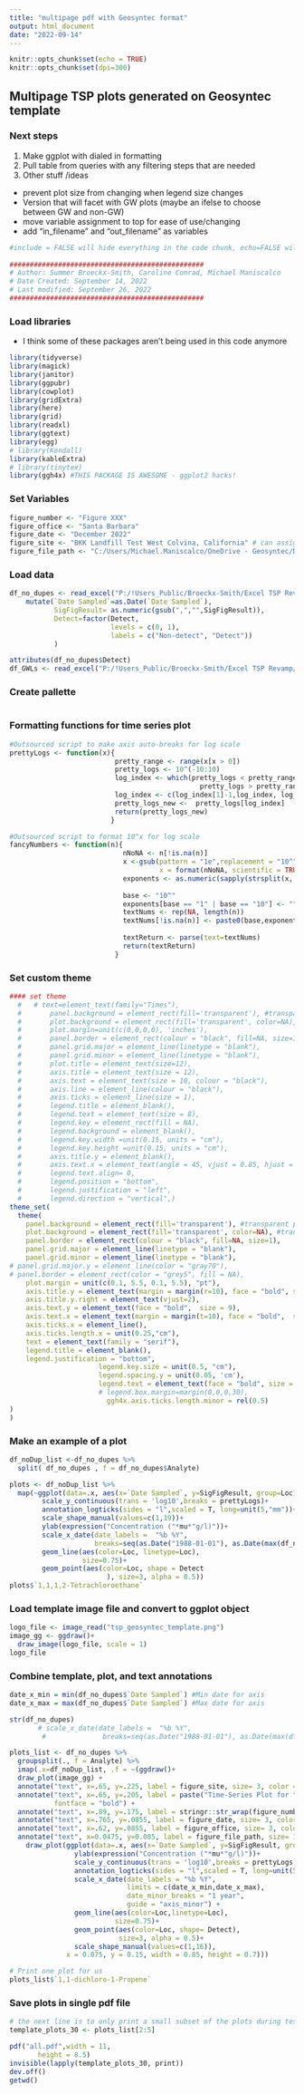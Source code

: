 ```yaml
---
title: "multipage pdf with Geosyntec format"
output: html_document
date: "2022-09-14"
---
```


```r
knitr::opts_chunk$set(echo = TRUE)
knitr::opts_chunk$set(dpi=300)

```

## Multipage TSP plots generated on Geosyntec template

### Next steps
1) Make ggplot with dialed in formatting
2) Pull table from queries with any filtering steps that are needed
3) Other stuff /ideas
  * prevent plot size from changing when legend size changes
  * Version that will facet with GW plots (maybe an ifelse to choose between GW and non-GW)
  * move variable assignment to top for ease of use/changing
  * add "in_filename" and "out_filename" as variables
 

```r
#include = FALSE will hide everything in the code chunk, echo=FALSE will hide code but show plots, etc.
 
################################################
# Author: Summer Broeckx-Smith, Caroline Conrad, Michael Maniscalco
# Date Created: September 14, 2022
# Last modified: September 26, 2022
################################################
```


### Load libraries
* I think some of these packages aren't being used in this code anymore

```r
library(tidyverse)
library(magick)
library(janitor)
library(ggpubr)
library(cowplot)
library(gridExtra)
library(here)
library(grid)
library(readxl)
library(ggtext)
library(egg)
# library(Kendall)
library(kableExtra)
# library(tinytex)
library(ggh4x) #THIS PACKAGE IS AWESOME - ggplot2 hacks!
```


### Set Variables

```r
figure_number <- "Figure XXX"
figure_office <- "Santa Barbara"
figure_date <- "December 2022"
figure_site <- "BKK Landfill Test West Colvina, California" # can assign a line break with unicode rather than str_wrap
figure_file_path <- "C:/Users/Michael.Maniscalco/OneDrive - Geosyntec/Documents"

```

### Load data

```r
df_no_dupes <- read_excel("P:/!Users_Public/Broeckx-Smith/Excel TSP Revamp/Dummy Input Data/qryHLE_Basic_Data_Query_No_Dups_06a_Final_with_Min_RL_NDs_CoSB_DummyInputs.xlsx") %>%
    mutate(`Date Sampled`=as.Date(`Date Sampled`),
           SigFigResult= as.numeric(gsub(",","",SigFigResult)),
           Detect=factor(Detect,
                         levels = c(0, 1),
                         labels = c("Non-detect", "Detect"))
           ) 

attributes(df_no_dupes$Detect)
df_GWLs <- read_excel("P:/!Users_Public/Broeckx-Smith/Excel TSP Revamp/Dummy Input Data/tblJDW_Groundwater_GW_Levels_CoSB_DummyInputs.xlsx")
```

### Create pallette

```r
```

### Formatting functions for time series plot

```r
#Outsourced script to make axis auto-breaks for log scale
prettyLogs <- function(x){
                          pretty_range <- range(x[x > 0])
                          pretty_logs <- 10^(-10:10)
                          log_index <- which(pretty_logs < pretty_range[2] &
                                               pretty_logs > pretty_range[1])
                          log_index <- c(log_index[1]-1,log_index, log_index[length(log_index)]+1)
                          pretty_logs_new <-  pretty_logs[log_index]
                          return(pretty_logs_new)
                         }

#Outsourced script to format 10^x for log scale
fancyNumbers <- function(n){
                            nNoNA <- n[!is.na(n)]
                            x <-gsub(pattern = "1e",replacement = "10^",
                                     x = format(nNoNA, scientific = TRUE))
                            exponents <- as.numeric(sapply(strsplit(x, "\\^"), function(j) j[2]))
                            
                            base <- "10^"
                            exponents[base == "1" | base == "10"] <- ""
                            textNums <- rep(NA, length(n))
                            textNums[!is.na(n)] <- paste0(base,exponents)
                            
                            textReturn <- parse(text=textNums)
                            return(textReturn)
                          }
```

### Set custom theme

```r
#### set theme
  #   # text=element_text(family="Times"), 
  #       panel.background = element_rect(fill='transparent'), #transparent panel bg
  #       plot.background = element_rect(fill='transparent', color=NA), #transparent plot bg
  #       plot.margin=unit(c(0,0,0,0), 'inches'),
  #       panel.border = element_rect(colour = "black", fill=NA, size=1),
  #       panel.grid.major = element_line(linetype = "blank"), 
  #       panel.grid.minor = element_line(linetype = "blank"), 
  #       plot.title = element_text(size=12),
  #       axis.title = element_text(size = 12), 
  #       axis.text = element_text(size = 10, colour = "black"), 
  #       axis.line = element_line(colour = "black"), 
  #       axis.ticks = element_line(size = 1), 
  #       legend.title = element_blank(),
  #       legend.text = element_text(size = 8),
  #       legend.key = element_rect(fill = NA), 
  #       legend.background = element_blank(),
  #       legend.key.width =unit(0.15, units = "cm"),
  #       legend.key.height =unit(0.15, units = "cm"),
  #       axis.title.y = element_blank(),
  #       axis.text.x = element_text(angle = 45, vjust = 0.85, hjust = 0.95),
  #       legend.text.align= 0,
  #       legend.position = "bottom", 
  #       legend.justification = "left",
  #       legend.direction = "vertical",)
theme_set(
  theme(
    panel.background = element_rect(fill='transparent'), #transparent panel bg
    plot.background = element_rect(fill='transparent', color=NA), #transparent plot bg
    panel.border = element_rect(colour = "black", fill=NA, size=1),
    panel.grid.major = element_line(linetype = "blank"), 
    panel.grid.minor = element_line(linetype = "blank"), 
# panel.grid.major.y = element_line(color = "gray70"),
# panel.border = element_rect(color = "grey5", fill = NA),
    plot.margin = unit(c(0.1, 5.5, 0.1, 5.5), "pt"),
    axis.title.y = element_text(margin = margin(r=10), face = "bold", size = 12, angle = 90),
    axis.title.y.right = element_text(vjust=2),
    axis.text.y = element_text(face = "bold",  size = 9),
    axis.text.x = element_text(margin = margin(t=10), face = "bold",  size = 10),
    axis.ticks.x = element_line(),
    axis.ticks.length.x = unit(0.25,"cm"),
    text = element_text(family = "serif"),
    legend.title = element_blank(),
    legend.justification = "bottom",
                      legend.key.size = unit(0.5, "cm"),
                      legend.spacing.y = unit(0.05, 'cm'),
                      legend.text = element_text(face = "bold", size = 8),
                      # legend.box.margin=margin(0,0,0,30),
                        ggh4x.axis.ticks.length.minor = rel(0.5)
)
)

```

### Make an example of a plot

```r
df_noDup_list <-df_no_dupes %>%
  split( df_no_dupes , f = df_no_dupes$Analyte)

plots <- df_noDup_list %>%
  map(~ggplot(data=.x, aes(x=`Date Sampled`, y=SigFigResult, group=Loc)) +
        scale_y_continuous(trans = 'log10',breaks = prettyLogs)+
        annotation_logticks(sides = "l",scaled = T, long=unit(5,"mm"))+
        scale_shape_manual(values=c(1,19))+
        ylab(expression("Concentration ("*mu*"g/l)"))+
        scale_x_date(date_labels =  "%b %Y",
                     breaks=seq(as.Date("1988-01-01"), as.Date(max(df_no_dupes$`Date Sampled`)), by="12 months")) +
        geom_line(aes(color=Loc, linetype=Loc),
                  size=0.75)+
        geom_point(aes(color=Loc, shape = Detect
                        ), size=3, alpha = 0.5))
plots$`1,1,1,2-Tetrachloroethane`
```

### Load template image file and convert to ggplot object

```r
logo_file <- image_read("tsp_geosyntec_template.png")
image_gg <- ggdraw()+
  draw_image(logo_file, scale = 1)
logo_file
```

### Combine template, plot, and text annotations

```r
date_x_min = min(df_no_dupes$`Date Sampled`) #Min date for axis
date_x_max = max(df_no_dupes$`Date Sampled`) #Max date for axis

str(df_no_dupes)
       # scale_x_date(date_labels =  "%b %Y",
        #              breaks=seq(as.Date("1988-01-01"), as.Date(max(df_no_dupes$`Date Sampled`)), by="12 months")) +

plots_list <- df_no_dupes %>%
  groupsplit(., f = Analyte) %>%
  imap(.x=df_noDup_list, .f = ~(ggdraw()+
  draw_plot(image_gg) +
  annotate("text", x=.65, y=.225, label = figure_site, size= 3, color ="black", hjust = 0) +
  annotate("text", x=.65, y=.205, label = paste("Time-Series Plot for ", unique(.x$Analyte)),  size= 3, color ="black", hjust = 0,
           fontface = "bold") +
  annotate("text", x=.89, y=.175, label = stringr::str_wrap(figure_number, 6), size= 4, color ="black", hjust = 0,  vjust = 1)+
  annotate("text", x=.765, y=.0855, label = figure_date, size= 3, color ="black", hjust = 0) +
  annotate("text", x=.62, y=.0855, label = figure_office, size= 3, color ="black", hjust = 0) +
  annotate("text", x=0.0475, y=0.085, label = figure_file_path, size= 1.5, color ="black",angle=90, hjust = 0) +
    draw_plot(ggplot(data=.x, aes(x=`Date Sampled`, y=SigFigResult, group=Loc)) +
                ylab(expression("Concentration ("*mu*"g/l)"))+
                scale_y_continuous(trans = 'log10',breaks = prettyLogs)+
                annotation_logticks(sides = "l",scaled = T, long=unit(5,"mm"),)+
                scale_x_date(date_labels = "%b %Y",
                             limits = c(date_x_min,date_x_max),
                             date_minor_breaks = "1 year",
                             guide = "axis_minor") +
                geom_line(aes(color=Loc,linetype=Loc),
                          size=0.75)+
                geom_point(aes(color=Loc, shape= Detect),
                           size=3, alpha = 0.5)+
                scale_shape_manual(values=c(1,16)),
              x = 0.075, y = 0.15, width = 0.85, height = 0.7)))

# Print one plot for us
plots_list$`1,1-dichloro-1-Propene`


```

### Save plots in single pdf file

```r
# the next line is to only print a small subset of the plots during testing phase
template_plots_30 <- plots_list[2:5]

pdf("all.pdf",width = 11, 
       height = 8.5)
invisible(lapply(template_plots_30, print))
dev.off()
getwd()
```